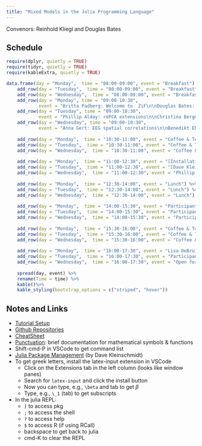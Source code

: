 ```yaml
---
title: "Mixed Models in the Julia Programming Language"
---
```


Convenors: Reinhold Kliegl and Douglas Bates

## Schedule

```r
require(dplyr, quietly = TRUE)
require(tidyr, quietly = TRUE)
require(kableExtra, quietly = TRUE)

data.frame(day = "Monday",  time = "08:00-09:00", event = "Breakfast") %>%
    add_row(day = "Tuesday",  time = "08:00-09:00", event = "Breakfast") %>%
    add_row(day = "Wednesday",  time = "08:00-09:00", event = "Breakfast") %>%
    add_row(day = "Monday", time = "09:00-10:30", 
            event = "Britta Padberg: Welcome to  ZiF\n\nDouglas Bates: [Introduction](intro.html)") %>%
    add_row(day = "Tuesday", time = "09:00-10:30", 
            event = "Phillip Alday: rePCA extensions\n\nChristina Bergmann: [Reanalysis of ManyBabies1](manybabies.html)") %>%
    add_row(day = "Wednesday", time = "09:00-10:30", 
            event = "Anna Gert: EEG spatial correlations\n\nBenedikt Ehinger / Dave Kleinschmidt: Mixed-model timeseries analysis\n\nHannes Matuschek: Prewhitening of LMMs") %>%
    
    add_row(day = "Monday",  time = "10:30-11:00", event = "Coffee & Tea") %>%
    add_row(day = "Tuesday",  time = "10:30-11:00", event = "Coffee & Tea") %>%
    add_row(day = "Wednesday",  time = "10:30-11:00", event = "Coffee & Tea") %>%
    
    add_row(day = "Monday",  time = "11:00-12:30", event = "[Installation Check](https://github.com/RePsychLing/TutorialSetup)\n\nReinhold Kliegl: [Workflow for a complex LMM example](complex.html)") %>%
    add_row(day = "Tuesday",  time = "11:00-12:30", event = "[Dave Kleinschmidt: Extending the Julia formula syntax](https://repsychling.github.io/contrasts-and-formula/)\n\nBayoan Calderon: Setup of a Julia Project") %>%
    add_row(day = "Wednesday",  time = "11:00-12:30", event = "Phillip Alday: Julia-R bridge, Parallel threads\n\nDouglas Bates: Confidence intervals for parameters") %>%
    
    add_row(day = "Monday",  time = "12:30-14:00", event = "Lunch") %>%
    add_row(day = "Tuesday",  time = "12:30-14:00", event = "Lunch") %>%
    add_row(day = "Wednesday",  time = "12:30-14:00", event = "Lunch") %>%
    
    add_row(day = "Monday",  time = "14:00-15:30", event = "Participant Issues") %>%
    add_row(day = "Tuesday",  time = "14:00-15:30", event = "Participant Issues") %>%
    add_row(day = "Wednesday",  time = "14:00-15:30", event = "Participant Issues") %>%
    
    add_row(day = "Monday",  time = "15:30-16:00", event = "Coffee & Tea") %>%
    add_row(day = "Tuesday",  time = "15:30-16:00", event = "Coffee & Tea") %>%
    add_row(day = "Wednesday",  time = "15:30-16:00", event = "Coffee & Tea") %>%
    
    add_row(day = "Monday",  time = "16:00-17:30", event = "Lisa DeBruine: [Power simulation](powersim.html)") %>%
    add_row(day = "Tuesday",  time = "16:00-17:30", event = "Participant Issues") %>%
    add_row(day = "Wednesday",  time = "16:00-17:30", event = "Open forum feedback") %>%
    
    spread(day, event) %>%
    rename(Time = time) %>%
    kable()%>%
    kable_styling(bootstrap_options = c("striped", "hover"))
```


## Notes and Links

* [Tutorial Setup](https://github.com/RePsychLing/TutorialSetup)
* [Github Repositories](https://github.com/RePsychLing)
* [CheatSheet](https://juliadocs.github.io/Julia-Cheat-Sheet/)
* [Punctuation](https://docs.julialang.org/en/v1/base/punctuation/): brief documentation for mathematical symbols & functions
* Shift-cmd-P in VSCode to get command list
* [Julia Package Management](pkg.html) (by Dave Kleinschmidt)
* To get greek letters, install the latex-input extension in VSCode
    - Click on the Extensions tab in the left column (looks like window panes)
    - Search for `latex-input` and click the install button
    - Now you can type, e.g., `\beta` and tab to get $\beta$
    - Type, e.g., `\_1` (tab) to get subscripts
* In the julia REPL:
    - `]` to access pkg
    - `;` to access the shell
    - `?` to access help
    - `$` to access R (if using RCall)
    - backspace to get back to julia
    - cmd-K to clear the REPL


    
